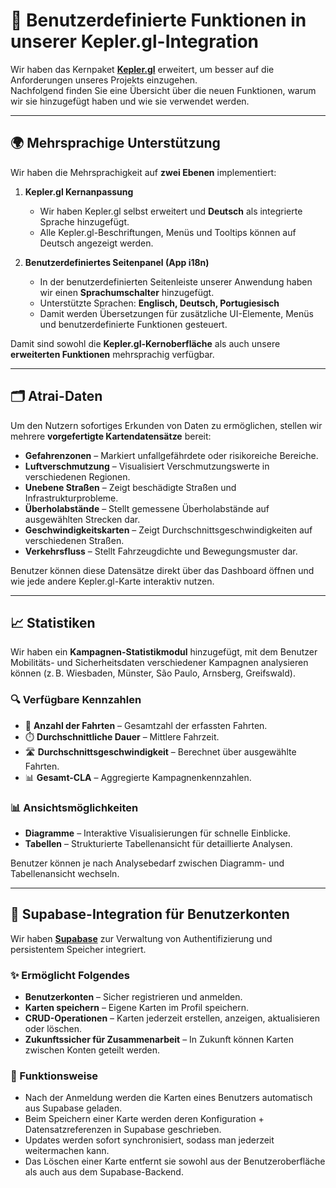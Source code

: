 # 🔧 Benutzerdefinierte Funktionen in unserer Kepler.gl-Integration

Wir haben das Kernpaket **[Kepler.gl](https://kepler.gl/)** erweitert, um besser auf die Anforderungen unseres Projekts einzugehen.  
Nachfolgend finden Sie eine Übersicht über die neuen Funktionen, warum wir sie hinzugefügt haben und wie sie verwendet werden.

---

## 🌍 Mehrsprachige Unterstützung

Wir haben die Mehrsprachigkeit auf **zwei Ebenen** implementiert:

1. **Kepler.gl Kernanpassung**

   - Wir haben Kepler.gl selbst erweitert und **Deutsch** als integrierte Sprache hinzugefügt.
   - Alle Kepler.gl-Beschriftungen, Menüs und Tooltips können auf Deutsch angezeigt werden.

2. **Benutzerdefiniertes Seitenpanel (App i18n)**
   - In der benutzerdefinierten Seitenleiste unserer Anwendung haben wir einen **Sprachumschalter** hinzugefügt.
   - Unterstützte Sprachen: **Englisch, Deutsch, Portugiesisch**
   - Damit werden Übersetzungen für zusätzliche UI-Elemente, Menüs und benutzerdefinierte Funktionen gesteuert.

Damit sind sowohl die **Kepler.gl-Kernoberfläche** als auch unsere **erweiterten Funktionen** mehrsprachig verfügbar.

---

## 🗂️ Atrai-Daten

Um den Nutzern sofortiges Erkunden von Daten zu ermöglichen, stellen wir mehrere **vorgefertigte Kartendatensätze** bereit:

- **Gefahrenzonen** – Markiert unfallgefährdete oder risikoreiche Bereiche.
- **Luftverschmutzung** – Visualisiert Verschmutzungswerte in verschiedenen Regionen.
- **Unebene Straßen** – Zeigt beschädigte Straßen und Infrastrukturprobleme.
- **Überholabstände** – Stellt gemessene Überholabstände auf ausgewählten Strecken dar.
- **Geschwindigkeitskarten** – Zeigt Durchschnittsgeschwindigkeiten auf verschiedenen Straßen.
- **Verkehrsfluss** – Stellt Fahrzeugdichte und Bewegungsmuster dar.

Benutzer können diese Datensätze direkt über das Dashboard öffnen und wie jede andere Kepler.gl-Karte interaktiv nutzen.

---

## 📈 Statistiken

Wir haben ein **Kampagnen-Statistikmodul** hinzugefügt, mit dem Benutzer Mobilitäts- und Sicherheitsdaten verschiedener Kampagnen analysieren können (z. B. Wiesbaden, Münster, São Paulo, Arnsberg, Greifswald).

### 🔍 Verfügbare Kennzahlen

- 🚴 **Anzahl der Fahrten** – Gesamtzahl der erfassten Fahrten.
- ⏱️ **Durchschnittliche Dauer** – Mittlere Fahrzeit.
- 🛣️ **Durchschnittsgeschwindigkeit** – Berechnet über ausgewählte Fahrten.
- 📊 **Gesamt-CLA** – Aggregierte Kampagnenkennzahlen.

### 📊 Ansichtsmöglichkeiten

- **Diagramme** – Interaktive Visualisierungen für schnelle Einblicke.
- **Tabellen** – Strukturierte Tabellenansicht für detaillierte Analysen.

Benutzer können je nach Analysebedarf zwischen Diagramm- und Tabellenansicht wechseln.

---

## 🔐 Supabase-Integration für Benutzerkonten

Wir haben **[Supabase](https://supabase.com/)** zur Verwaltung von Authentifizierung und persistentem Speicher integriert.

### ✨ Ermöglicht Folgendes

- **Benutzerkonten** – Sicher registrieren und anmelden.
- **Karten speichern** – Eigene Karten im Profil speichern.
- **CRUD-Operationen** – Karten jederzeit erstellen, anzeigen, aktualisieren oder löschen.
- **Zukunftssicher für Zusammenarbeit** – In Zukunft können Karten zwischen Konten geteilt werden.

### 🔧 Funktionsweise

- Nach der Anmeldung werden die Karten eines Benutzers automatisch aus Supabase geladen.
- Beim Speichern einer Karte werden deren Konfiguration + Datensatzreferenzen in Supabase geschrieben.
- Updates werden sofort synchronisiert, sodass man jederzeit weitermachen kann.
- Das Löschen einer Karte entfernt sie sowohl aus der Benutzeroberfläche als auch aus dem Supabase-Backend.
